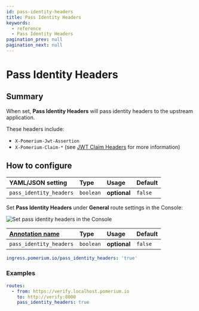 ```yaml
---
id: pass-identity-headers
title: Pass Identity Headers
keywords:
  - reference
  - Pass Identity Headers
pagination_prev: null
pagination_next: null
---
```



# Pass Identity Headers

## Summary

When set, **Pass Identity Headers** will pass identity headers to the upstream application.

These headers include:

- `X-Pomerium-Jwt-Assertion`
- `X-Pomerium-Claim-*` (see [JWT Claim Headers](/docs/reference/jwt-claim-headers) for more information)

## How to configure

<Tabs>
<TabItem value="Core" label="Core">

| **YAML**/**JSON** setting | **Type**  | **Usage**    | **Default** |
| :------------------------ | :-------- | :----------- | :---------- |
| `pass_identity_headers`   | `boolean` | **optional** | `false`     |

</TabItem>
<TabItem value="Enterprise" label="Enterprise">

Set **Pass Identity Headers** under **General** route settings in the Console:

![Set pass identity headers in the Console](../img/routes/identity-headers/pass-identity-headers.png)

</TabItem>
<TabItem value="Kubernetes" label="Kubernetes">

| **[Annotation name](/docs/deploy/k8s/ingress#set-ingress-annotations)** | **Type** | **Usage** | **Default** |
| :-- | :-- | :-- | :-- |
| `pass_identity_headers` | `boolean` | **optional** | `false` |

```yaml
ingress.pomerium.io/pass_identity_headers: 'true'
```

</TabItem>
</Tabs>

### Examples

```yaml
routes:
  - from: https://verify.localhost.pomerium.io
    to: http://verify:8000
    pass_identity_headers: true
```
